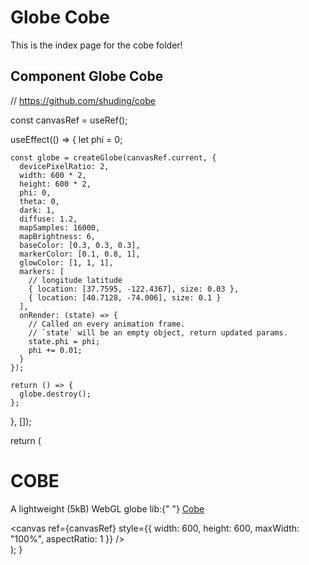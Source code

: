 # Globe Cobe

This is the index page for the cobe folder!

## Component Globe Cobe


// https://github.com/shuding/cobe

  const canvasRef = useRef();

  useEffect(() => {
    let phi = 0;

    const globe = createGlobe(canvasRef.current, {
      devicePixelRatio: 2,
      width: 600 * 2,
      height: 600 * 2,
      phi: 0,
      theta: 0,
      dark: 1,
      diffuse: 1.2,
      mapSamples: 16000,
      mapBrightness: 6,
      baseColor: [0.3, 0.3, 0.3],
      markerColor: [0.1, 0.8, 1],
      glowColor: [1, 1, 1],
      markers: [
        // longitude latitude
        { location: [37.7595, -122.4367], size: 0.03 },
        { location: [40.7128, -74.006], size: 0.1 }
      ],
      onRender: (state) => {
        // Called on every animation frame.
        // `state` will be an empty object, return updated params.
        state.phi = phi;
        phi += 0.01;
      }
    });

    return () => {
      globe.destroy();
    };
  }, []);

  return (
    <div className="App">
      <h1>COBE</h1>
      <p>
        A lightweight (5kB) WebGL globe lib:{" "}
        <a href="https://cobe.vercel.app/" target="_blank">
          Cobe
        </a>
      </p>
      <canvas
        ref={canvasRef}
        style={{ width: 600, height: 600, maxWidth: "100%", aspectRatio: 1 }}
      />
    </div>
  );
}
